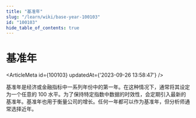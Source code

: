 ```yaml
---
title: "基准年"
slug: "/learn/wiki/base-year-100103"
id: "100103"
hide_table_of_contents: true
---
```



# 基准年

<ArticleMeta id={100103} updatedAt={'2023-09-26 13:58:47'} />
<div className='border-solid border-b border-t-0 my-4 border-[var(--ifm-color-gray-300)]' />

基准年是经济或金融指标中一系列年份中的第一年。在这种情况下，通常将其设定为一个任意的 100 水平。为了保持特定指数中数据的时效性，会定期引入最新的基准年。基准年也用于衡量公司的增长。任何一年都可以作为基准年，但分析师通常选择近年。
